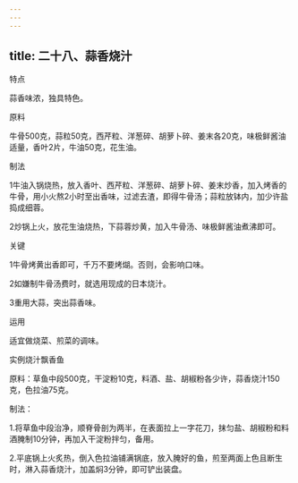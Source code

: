 ```yaml
---
---
---
```

title: 二十八、蒜香烧汁
---






特点

蒜香味浓，独具特色。

原料

牛骨500克，蒜粒50克，西芹粒、洋葱碎、胡萝卜碎、姜末各20克，味极鲜酱油适量，香叶2片，牛油50克，花生油。



制法

1牛油入锅烧热，放入香叶、西芹粒、洋葱碎、胡萝卜碎、姜末炒香，加入烤香的牛骨，用小火熬2小时至出香味，过滤去渣，即得牛骨汤；蒜粒放钵内，加少许盐捣成细蓉。

2炒锅上火，放花生油烧热，下蒜蓉炒黄，加入牛骨汤、味极鲜酱油煮沸即可。

关键

1牛骨烤黄出香即可，千万不要烤煳。否则，会影响口味。

2如嫌制牛骨汤费时，就选用现成的日本烧汁。

3重用大蒜，突出蒜香味。

运用

适宜做烧菜、煎菜的调味。

实例烧汁飘香鱼

原料：草鱼中段500克，干淀粉10克，料酒、盐、胡椒粉各少许，蒜香烧汁150克，色拉油75克。

制法：

1.将草鱼中段治净，顺脊骨剖为两半，在表面拉上一字花刀，抹匀盐、胡椒粉和料酒腌制10分钟，再加入干淀粉拌匀，备用。

2.平底锅上火炙热，倒入色拉油铺满锅底，放入腌好的鱼，煎至两面上色且断生时，淋入蒜香烧汁，加盖焖3分钟，即可铲出装盘。